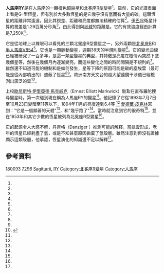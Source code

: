 {{Starbox begin
 | name =人馬座RY（RY Sagittarii）
}}
{{Starbox observe
 | epoch       = [[J2000.0|J2000.0]] [[國際天球參考系統|ICRS]]
 | constell    = [[人馬座|人馬座]]
 | ra          = {{RA|19|16|32.77}}<ref name=simbad/>
 | dec         = {{DEC|-33|31|20.34}} <ref name=simbad/>
 | appmag_v    = 5.8-14.0<ref name=aavso />
}}
{{Starbox character
 | class       = G0Iaep<ref name=aavso />
 | variable    = [[北冕座R型變星|RCrB]]
}}
{{Starbox astrometry
 | radial_v    = -23<ref name=wolframalpha />
 | prop_mo_ra  = 10.33<ref name=wolframalpha />
 | prop_mo_dec = -0.41<ref name=wolframalpha />
 | parallax    = 1.29<ref name=simbad />
 | parallax_footnote=
 | dist_ly     = 9049<ref name=wolframalpha />
 | absmag_v    = -5.64<ref name=wolframalpha />
}}
{{Starbox detail
 | radius      = 60
}}
{{Starbox catalog
 | names = [[Hipparcos_catalog|HIP]] 94730, [[Henry_Draper_catalog|HD]] 180093, [[Bright_Star_Catalog|HR]] 7296, [[Smithsonian_Astrophysical_Observatory_Star_Catalog|SAO]] 211117
}}
{{Starbox end}}

'''人馬座RY'''是在[[人馬座|人馬座]]的一顆橙色[[超巨星|超巨星]]和[[北冕座R型變星|北冕座R型變星]]<ref name=simbad/>。雖然，它的光譜表面上看是G-型恆星，但有別於大多數恆星的是它幾乎沒有氫而有大量的碳。這顆恆星的距離非常遙遠，因此其視差、距離和亮度都無法精確的估算<ref name=clayton/>。[[伊巴谷|伊巴谷]]衛星計算的視差是1.29百萬分秒角<ref name="vanLeeuwen2007"/>，由此得到與[[地球|地球]]的距離是{{Convert|526.32|pc|ly|abbr=off|lk=on|disp=flip}}。它的有效溫度經由計算是7,250K<ref name=clayton13/>。

它是從地球上以裸眼可以看見的三顆北冕座R型變星之一，另外兩顆是[[北冕座R|北冕座R]]和[[半人馬座V854|半人馬座V854]]<ref name=skuljan/>。它也是一顆脈動變星，週期38天的半規則變星<ref name=clayton/>。它的變光曲線已經被研究了一百多年，是這一類型變星的典型，其特徵是亮度在樹情內突然下墜幾個星等，然後在幾個月內逐漸變亮，而這些變化之間的時間間隔是不規則的<ref name=clayton/>。雖然還不知道可能的機制和是如何發生，星等下降的原因可能是碳的塵埃雲（最可能是從內部噴出的）遮蔽了恆星<ref name=clayton/><ref name=aavsovsotm/>。歐洲南方天文台的超大望遠鏡干涉儀已經檢測出廣泛的雲<ref>{{cite web|url=http://www.eso.org/public/news/eso0734/|title=Star Caught Smoking: VLTI Snapshots Dusty Puff Around Variable Star|last=de Laverny|first=Patrick|date=3 August 2007|work=European Southern Observatory|accessdate=13 March 2015|archive-url=https://web.archive.org/web/20150924064841/http://www.eso.org/public/news/eso0734/|archive-date=2015-09-24|dead-url=yes}}</ref>。

上校[[歐尼斯特·伊里亞德·馬克威克|歐尼斯特·伊里亞德·馬克威克]]（Ernest Elliott Markwick）駐紮在直布羅陀搜尋變星時，第一次碰到現在稱為人馬座RY的變星<ref name=shears/>。他記錄了它從1893年7月7日至10月23日變暗至11等以下，1894年11月的亮度達到6.4等 <ref name=pickering96/> [[愛德華·皮克林|愛德華·皮克林]]寫到："它是一個顯著的天體"<ref name=pickering96/>，和"幾乎跑了"<ref name=shears/>。當時就注意到它的很奇特<ref name=pickering96/>，並在1953年和其它少數的恆星被列為北冕座R型變星<ref name=bidelman53/>。

它的起源令人大惑不解，丹齊格（Danziger ）推測可能的解釋，當氦雲形成，老年的恆星已經耗盡了氫，或是不知甚麼原因拋棄了氫殼層。雖然注意到但沒有證據顯示這類殼層，他承認，恆星演化的知識還不足以解釋<ref name=Danziger/>。

== 參考資料 ==
{{Reflist|refs=

<ref name=wolframalpha>{{citation | title=HIP 94730 | work=Wolfram Alpha | url=http://www.wolframalpha.com/input/?i=RY+Sagittarii | accessdate=2013-08-08 | archive-date=2016-03-04 | archive-url=https://web.archive.org/web/20160304000121/http://www.wolframalpha.com/input/?i=RY+Sagittarii | dead-url=no }}</ref>

<ref name=aavso>{{cite web | title=V RY Sgr | work=The International Variable Star Index | url=http://www.aavso.org/vsx/index.php?view=detail.top&oid=27717 | accessdate=8 August 2013 | archive-date=2020-08-11 | archive-url=https://web.archive.org/web/20200811113100/https://www.aavso.org/vsx/index.php?view=detail.top&oid=27717 | dead-url=no }}</ref>

<ref name=aavsovsotm>{{cite web | title=R Coronae Borealis | work=Variable Star of the Month | url=http://www.aavso.org/vsots_rcrb | accessdate=6 July 2014 | author=Davis, Kate | date=January 2000 | archive-date=2012-06-20 | archive-url=https://www.webcitation.org/68YIWuUdS?url=http://www.aavso.org/vsots_rcrb | dead-url=no }}</ref>

<ref name=bidelman53>{{cite journal | title= The Spectra of Certain Stars whose Atmospheres may BE Deficient in Hydrogen | author =Bidelman, William P.|journal = Astrophysical Journal | volume = 117 | page = 25  | date= 1953 |doi= 10.1086/145665 | bibcode = 1953ApJ...117...25B}}</ref>

<ref name=clayton>{{cite journal|url=http://iopscience.iop.org/article/10.1086/133715|title=The R Coronae Borealis Stars|journal=Publications of the Astronomical Society of the Pacific|volume=108|issn=1538-3873|issue=721|language=en|date=March 1996|accessdate=2018-04-02|doi=10.1086/133715|author=Geoffrey C. Clayton|archive-date=2018-07-01|archive-url=https://web.archive.org/web/20180701011805/http://iopscience.iop.org/article/10.1086/133715|dead-url=no}}</ref>

<ref name=clayton13>{{cite journal | title= Variable Winds and Dust Formation in R Coronae Borealis Stars |author=Clayton, Geoffrey C. |author2=Geballe, T. R. |author3=Zhang, Wanshu | journal =The Astronomical Journal |volume = 146 |issue = 2 | id = 23 |pages= 9 |date=2013 |doi=10.1088/0004-6256/146/2/23 | bibcode =	
2013AJ....146...23C|arxiv = 1305.5047 }}</ref>

<ref name=pickering96>{{cite journal | title= Harvard College Observatory, Circular no. 7. Ten New Variable Stars | url= https://archive.org/details/sim_astrophysical-journal_1896-08_4_2/page/138 | author=Pickering, E. C. | journal = Astrophysical Journal| volume=4| pages= 138–42  | date = 1896 | doi=10.1086/140256 |bibcode = 1896ApJ.....4..138P}}</ref>

<ref name=shears>{{cite journal | title= Ernest Elliott Markwick: Variable stars and military campaigns |author=Shears, Jeremy | date=2012 | volume=122 | issue=6 | pages=335–48 | url=http://arxiv.org/ftp/arxiv/papers/1109/1109.4234.pdf | journal= The Journal of the British Astronomical Association}}</ref>

<ref name=simbad>{{cite web | title=V*RY Sgr | work=SIMBAD Astronomical Database(Centre de donées astronomiques de Strasbourg) | url=http://simbad.u-strasbg.fr/simbad/sim-id?Ident=V*+RY+Sgr | accessdate=8 August 2013 | archive-date=2020-01-20 | archive-url=https://web.archive.org/web/20200120052851/http://simbad.u-strasbg.fr/simbad/sim-id?Ident=V*+RY+Sgr | dead-url=no }}</ref>

<ref name=skuljan>{{cite journal | title = Recent declines of RS Telescopii, UW Centauri, and V Coronae Australis | author=Skuljan, L. | author2=Cottrell, P. L. | journal= The Observatory | volume= 122 |pages= 322–29 | date=2002 | bibcode= 2002Obs...122..322S}}</ref>

<ref name=Danziger>{{citation | first=Danziger | last=I. J. |date=August 2013 | title=A high-dispersion spectral study of RY Sagittarii | journal=[[Monthly_Notices_of_the_Royal_Astronomical_Society|Monthly Notices of the Royal Astronomical Society]] | volume=130 | issue= | pages=199 | bibcode=1965MNRAS.130..199D | doi= |postscript=. }}</ref>

<ref name="vanLeeuwen2007">{{citation
 | first=F. | last=van Leeuwen
 | title=Validation of the new Hipparcos reduction
 | journal=Astronomy and Astrophysics
 | volume=474 | issue=2 | pages=653–664
 | date=November 2007 | bibcode=2007A&A...474..653V
 | doi=10.1051/0004-6361:20078357 | arxiv=0708.1752
 | postscript=. }}</ref>
}}

{{Stars of Sagittarius}}

[[Category:HD和HDE天體|180093]]
[[Category:HR天體|7296]]
[[Category:以變星命名法命名的天體|Sagittarii, RY]]
[[Category:北冕座R變星|Category:北冕座R變星]]
[[Category:人馬座|Category:人馬座]]